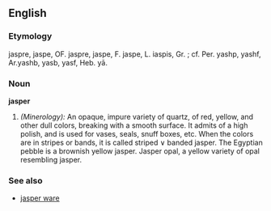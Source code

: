 ==English==

{{webster}}
===Etymology===
{{OE.}} jaspre, jaspe, OF. jaspre, jaspe, F. jaspe, L. iaspis, Gr. ; cf. Per. yashp, yashf, Ar.yashb, yasb, yasf, Heb. y&amacr;.

===Noun===
'''jasper''' 
# ''(Minerology):'' An opaque, impure variety of quartz, of red, yellow, and other dull colors, breaking with a smooth surface. It admits of a high polish, and is used for vases, seals, snuff boxes, etc. When the colors are in stripes or bands, it is called striped ∨ banded jasper. The Egyptian pebble is a brownish yellow jasper. Jasper opal, a yellow variety of opal resembling jasper.

===See also===
*[[jasper ware]] <!--a delicate kind of earthenware invented by Josiah Wedgwood. It is usually white, but is capable of receiving color.-->